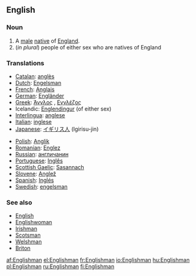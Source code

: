 ==English==

===Noun===
{{en-noun|Englishmen}}

# A [[male]] [[native]] of [[England]].
#(''in plural'') people of either sex who are natives of England

===Translations===
{{top}}
*[[Catalan]]: [[anglès]] {{m}}
*[[Dutch]]: [[Engelsman]] {{m}}
*[[French]]: [[Anglais]] {{m}}
*[[German]]: [[Engländer]] {{m}}
*[[Greek]]: [[Άγγλος]] {{m}}, [[Εγγλέζος]] {{m}}
*Icelandic: [[Englendingur]] {{m}} (of either sex)
*[[Interlingua]]: [[anglese]]
*[[Italian]]: [[inglese]] {{m}}
*[[Japanese]]: [[イギリス人]] (Igirisu-jin)
{{mid}}
*[[Polish]]: [[Anglik]] {{m}}
*[[Romanian]]: [[Englez]] {{m}}
*[[Russian]]: [[англичанин]] {{m}}
*[[Portuguese]]: [[Inglês]] {{m}}
*[[Scottish Gaelic]]: [[Sasannach]] {{m}}
*[[Slovene]]: [[Anglež]] {{m}}
*[[Spanish]]: [[Inglés]] {{m}}
*[[Swedish]]: [[engelsman]] {{m}}
{{bottom}}

===See also===
*[[English]]
*[[Englishwoman]]
*[[Irishman]]
*[[Scotsman]]
*[[Welshman]]
*[[Briton]]

[[af:Englishman]]
[[el:Englishman]]
[[fr:Englishman]]
[[io:Englishman]]
[[hu:Englishman]]
[[pl:Englishman]]
[[ru:Englishman]]
[[fi:Englishman]]